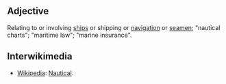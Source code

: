 ==Adjective==

Relating to or involving [[ship]]s or shipping or [[navigation]] or [[seamen]]; "nautical charts"; "maritime law"; "marine insurance".

==Interwikimedia==
*[[Wikipedia]]: [[Nautical]].